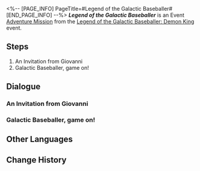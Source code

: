 <%-- [PAGE_INFO]
PageTitle=#Legend of the Galactic Baseballer#
[END_PAGE_INFO] --%>
{{Stub|Dialogue.}}
{{Mission Infobox
|id            = 8033101
|title         = 
|image         = <!--Mission Legend of the Galactic Baseballer.png-->
|type          = Adventure
|event_name    = Legend of the Galactic Baseballer: Demon King
|chapter       = 
|requirements  = [[Trailblaze Continuance]] ''[[An Andalusian Monkey]]'' completed
|summary       = <!--official mission summary from Fate's Atlas-->
|characters    = Giovanni; Trailblazer
|startLocation = [[Penacony]] - [[Penacony Paperfold University College]]
|world         = Penacony
|area          = Penacony Paperfold University College
|prev          = 
|next          = 
|rewards       = Credit*5,000
}}
'''''Legend of the Galactic Baseballer''''' is an Event [[Adventure Mission]] from the [[Legend of the Galactic Baseballer: Demon King]] event.

==Steps==
# An Invitation from Giovanni
# Galactic Baseballer, game on!

<!--
==Gameplay Notes==

--><!--
==Trial Character==

-->
==Dialogue==
{{Stub Dialogue}}
===An Invitation from Giovanni{{subst:void|<!--803310101-->}}===
{{Mission Description|type=adventure|location=Penacony Paperfold University College|Huh? How'd an invitation from the Masked Fools suddenly show up in your mailbox? Couldn't hurt to... take a look?}}
{{Dialogue Start}}
:{{tx}}
{{Dialogue End}}

===Galactic Baseballer, game on!{{subst:void|<!--803310102-->}}===
{{Mission Description|type=adventure|location=Penacony Paperfold University College|update|Oh! Looks like the official version of "Legend of the Galactic Baseballer" is online now! What're you waiting for? Go try it out!}}
{{Dialogue Start}}
:{{tx}}
{{Dialogue End}}

==Other Languages==
{{Other Languages
|en   = Legend of the Galactic Baseballer
|zhs  = 银河球棒侠传说
|zht  = 銀河球棒俠傳說
|ja   = 銀河打者伝説
|ko   = 은하 방망이 협객 전설
|es   = La leyenda del Bate Galáctico
|fr   = La légende de la batte galactique
|ru   = Легенда о Космическом бейсболисте
|th   = ตำนานอัศวินเบสบอลแห่งกาแล็กซี
|vi   = Huyền Thoại Hiệp Sĩ Gậy Bóng Chày Ngân Hà
|de   = Die Legende vom Galaktischen Baseballer
|id   = Legenda Manusia Pentung
|pt   = Lenda do Grande Jogador de Beisebol da Galáxia
}}

==Change History==
{{Change History|3.3}}
